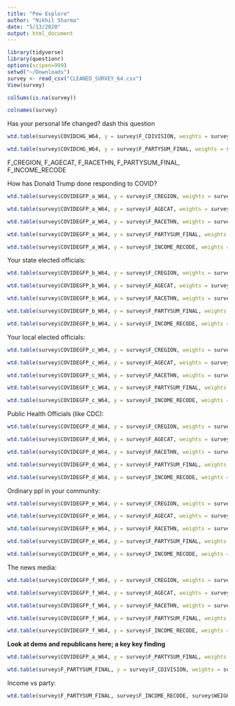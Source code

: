 ```yaml
---
title: "Pew Explore"
author: "Nikhil Sharma"
date: "5/13/2020"
output: html_document
---
```


```r
library(tidyverse)
library(questionr)
options(scipen=999)
setwd("~/Downloads")
survey <- read_csv("CLEANED_SURVEY_64.csv")
View(survey)
```

```r
colSums(is.na(survey))
```


```r
colnames(survey)
```

Has your personal life changed? dash this question

```r
wtd.table(survey$COVIDCHG_W64, y = survey$F_CDIVISION, weights = survey$WEIGHT_W64) %>% prop.table(margin = 2)
```

```r
wtd.table(survey$COVIDCHG_W64, y = survey$F_PARTYSUM_FINAL, weights = survey$WEIGHT_W64) %>% prop.table()
```

F_CREGION, F_AGECAT, F_RACETHN, F_PARTYSUM_FINAL, F_INCOME_RECODE 



How has Donald Trump done responding to COVID?
```r
wtd.table(survey$COVIDEGFP_a_W64, y = survey$F_CREGION, weights = survey$WEIGHT_W64) %>% prop.table(margin = 2)

wtd.table(survey$COVIDEGFP_a_W64, y = survey$F_AGECAT, weights = survey$WEIGHT_W64) %>% prop.table(margin = 2)

wtd.table(survey$COVIDEGFP_a_W64, y = survey$F_RACETHN, weights = survey$WEIGHT_W64) %>% prop.table(margin = 2)

wtd.table(survey$COVIDEGFP_a_W64, y = survey$F_PARTYSUM_FINAL, weights = survey$WEIGHT_W64) %>% prop.table(margin = 2)

wtd.table(survey$COVIDEGFP_a_W64, y = survey$F_INCOME_RECODE, weights = survey$WEIGHT_W64) %>% prop.table(margin = 2)
```

Your state elected officials:
```r
wtd.table(survey$COVIDEGFP_b_W64, y = survey$F_CREGION, weights = survey$WEIGHT_W64) %>% prop.table(margin = 2)

wtd.table(survey$COVIDEGFP_b_W64, y = survey$F_AGECAT, weights = survey$WEIGHT_W64) %>% prop.table(margin = 2)

wtd.table(survey$COVIDEGFP_b_W64, y = survey$F_RACETHN, weights = survey$WEIGHT_W64) %>% prop.table(margin = 2)

wtd.table(survey$COVIDEGFP_b_W64, y = survey$F_PARTYSUM_FINAL, weights = survey$WEIGHT_W64) %>% prop.table(margin = 2)

wtd.table(survey$COVIDEGFP_b_W64, y = survey$F_INCOME_RECODE, weights = survey$WEIGHT_W64) %>% prop.table(margin = 2)
```

Your local elected officials:
```r
wtd.table(survey$COVIDEGFP_c_W64, y = survey$F_CREGION, weights = survey$WEIGHT_W64) %>% prop.table(margin = 2)

wtd.table(survey$COVIDEGFP_c_W64, y = survey$F_AGECAT, weights = survey$WEIGHT_W64) %>% prop.table(margin = 2)

wtd.table(survey$COVIDEGFP_c_W64, y = survey$F_RACETHN, weights = survey$WEIGHT_W64) %>% prop.table(margin = 2)

wtd.table(survey$COVIDEGFP_c_W64, y = survey$F_PARTYSUM_FINAL, weights = survey$WEIGHT_W64) %>% prop.table(margin = 2)

wtd.table(survey$COVIDEGFP_c_W64, y = survey$F_INCOME_RECODE, weights = survey$WEIGHT_W64) %>% prop.table(margin = 2)
```

Public Health Officials (like CDC):
```r
wtd.table(survey$COVIDEGFP_d_W64, y = survey$F_CREGION, weights = survey$WEIGHT_W64) %>% prop.table(margin = 2)

wtd.table(survey$COVIDEGFP_d_W64, y = survey$F_AGECAT, weights = survey$WEIGHT_W64) %>% prop.table(margin = 2)

wtd.table(survey$COVIDEGFP_d_W64, y = survey$F_RACETHN, weights = survey$WEIGHT_W64) %>% prop.table(margin = 2)

wtd.table(survey$COVIDEGFP_d_W64, y = survey$F_PARTYSUM_FINAL, weights = survey$WEIGHT_W64) %>% prop.table(margin = 2)

wtd.table(survey$COVIDEGFP_d_W64, y = survey$F_INCOME_RECODE, weights = survey$WEIGHT_W64) %>% prop.table(margin = 2)
```

Ordinary ppl in your community:
```r
wtd.table(survey$COVIDEGFP_e_W64, y = survey$F_CREGION, weights = survey$WEIGHT_W64) %>% prop.table(margin = 2)

wtd.table(survey$COVIDEGFP_e_W64, y = survey$F_AGECAT, weights = survey$WEIGHT_W64) %>% prop.table(margin = 2)

wtd.table(survey$COVIDEGFP_e_W64, y = survey$F_RACETHN, weights = survey$WEIGHT_W64) %>% prop.table(margin = 2)

wtd.table(survey$COVIDEGFP_e_W64, y = survey$F_PARTYSUM_FINAL, weights = survey$WEIGHT_W64) %>% prop.table(margin = 2)

wtd.table(survey$COVIDEGFP_e_W64, y = survey$F_INCOME_RECODE, weights = survey$WEIGHT_W64) %>% prop.table(margin = 2)
```

The news media:
```r
wtd.table(survey$COVIDEGFP_f_W64, y = survey$F_CREGION, weights = survey$WEIGHT_W64) %>% prop.table(margin = 2)

wtd.table(survey$COVIDEGFP_f_W64, y = survey$F_AGECAT, weights = survey$WEIGHT_W64) %>% prop.table(margin = 2)

wtd.table(survey$COVIDEGFP_f_W64, y = survey$F_RACETHN, weights = survey$WEIGHT_W64) %>% prop.table(margin = 2)

wtd.table(survey$COVIDEGFP_f_W64, y = survey$F_PARTYSUM_FINAL, weights = survey$WEIGHT_W64) %>% prop.table(margin = 2)

wtd.table(survey$COVIDEGFP_f_W64, y = survey$F_INCOME_RECODE, weights = survey$WEIGHT_W64) %>% prop.table(margin = 2)
```

**Look at dems and republicans here; a key key finding**


```r
wtd.table(survey$COVIDEGFP_a_W64, y = survey$F_PARTYSUM_FINAL, weights = survey$WEIGHT_W64) %>% prop.table()
```


```r
wtd.table(survey$F_PARTYSUM_FINAL, y = survey$F_CDIVISION, weights = survey$WEIGHT_W64) %>% prop.table(margin = 2)
```

Income vs party:
```r
wtd.table(survey$F_PARTYSUM_FINAL, survey$F_INCOME_RECODE, survey$WEIGHT_W64) %>% prop.table(margin=1)
```

```r

```


